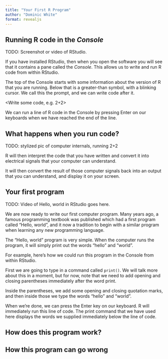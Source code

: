 ```yaml
---
title: "Your First R Program"
author: "Dominic White"
format: revealjs
---
```


## Running R code in the *Console*

TODO: Screenshot or video of RStudio.

::: {.notes}
If you have installed RStudio, then when you open the software you will see that it contains a pane called the *Console*. This allows us to write and run R code from within RStudio.

The top of the Console starts with some information about the version of R that you are running. Below that is a greater-than symbol, with a blinking cursor. We call this the prompt, and we can write code after it.

<Write some code, e.g. 2+2>

We can run a line of R code in the Console by pressing Enter on our keyboards when we have reached the end of the line.
:::

## What happens when you run code?

TODO: stylized pic of computer internals, running 2+2

::: {.notes}
R will then interpret the code that you have written and convert it into electrical signals that your computer can understand.

It will then convert the result of those computer signals back into an output that you can understand, and display it on your screen.
:::

## Your first program

TODO: Video of Hello, world in RStudio goes here.

::: {.notes}
We are now ready to write our first computer program. Many years ago, a famous programming textbook was published which had a first program called "Hello, world", and it now a tradition to begin with a similar program when learning any new programming language.

The "Hello, world" program is very simple. When the computer runs the program, it will simply print out the words "hello" and "world".

For example, here's how we could run this program in the Console from within RStudio.

First we are going to type in a command called `print()`. We will talk more about this in a moment, but for now, note that we need to add opening and closing parentheses immediately after the word print.

Inside the parentheses, we add some opening and closing quotation marks, and then inside those we type the words "hello" and "world".

When we're done, we can press the Enter key on our keyboard. R will immediately run this line of code. The print command that we have used here displays the words we supplied immediately below the line of code.
:::

## How does this program work?



## How this program can go wrong


